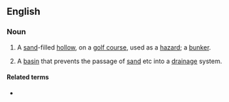 {{also|sandtrap}}

==English==
{{wikipedia}}

===Noun===
{{en-noun}}

# {{lb|en|golf}} A [[sand]]-filled [[hollow]], on a [[golf course]], used as a [[hazard]]; a [[bunker]].
# {{lb|en|architecture}} A [[basin]] that prevents the passage of [[sand]] etc into a [[drainage]] system.

====Related terms====
* {{l|en|gravel trap}}